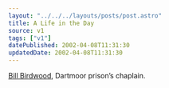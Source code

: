 ```yaml
---
layout: "../../../layouts/posts/post.astro"
title: A Life in the Day
source: v1
tags: ["v1"]
datePublished: 2002-04-08T11:31:30
updatedDate: 2002-04-08T11:31:30
---
```


[Bill Birdwood][1], Dartmoor prison&#8217;s chaplain.

[1]: http://www.sunday-times.co.uk/article/0,,185-255159,00.html "Sunday Times: requires registration"
